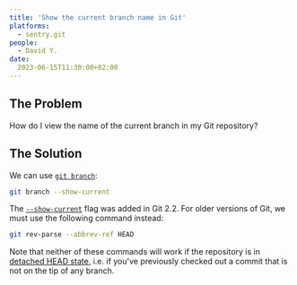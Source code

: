 ```yaml
---
title: 'Show the current branch name in Git'
platforms: 
  - sentry.git
people: 
  - David Y.
date: 
  2023-06-15T11:30:00+02:00
---
```


## The Problem

How do I view the name of the current branch in my Git repository?

## The Solution

We can use [`git branch`](https://git-scm.com/docs/git-branch):

```bash
git branch --show-current
```

The [`--show-current`](https://git-scm.com/docs/git-branch#Documentation/git-branch.txt---show-current) flag was added in Git 2.2. For older versions of Git, we must use the following command instead:

```bash
git rev-parse --abbrev-ref HEAD
```

Note that neither of these commands will work if the repository is in [detached HEAD state](https://git-scm.com/docs/git-checkout#_detached_head), i.e. if you've previously checked out a commit that is not on the tip of any branch.
